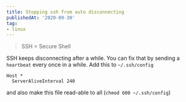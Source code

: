 ```yaml
---
title: Stopping ssh from auto disconnecting
publishedAt: '2020-09-30'
tag:
- linux
---
```


> SSH = Secure Shell

SSH keeps disconnecting after a while. You can fix that by sending a `heartbeat` every once in a while. Add this to
`~/.ssh/config`
```
Host *
  ServerAliveInterval 240
```
and also make this file read-able to all (`chmod 600 ~/.ssh/config`)